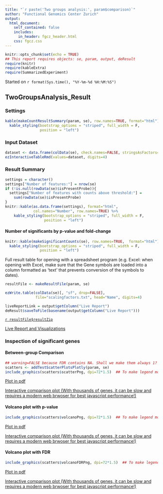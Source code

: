 ```yaml
---
title: "`r paste('Two groups analysis:', param$comparison)`"
author: "Functional Genomics Center Zurich"
output: 
  html_document:
    self_contained: false
    includes:
      in_header: fgcz_header.html
    css: fgcz.css
---
```


```r
knitr::opts_chunk$set(echo = TRUE)
## This report requires objects: se, param, output, deResult
require(knitr)
require(kableExtra)
require(SummarizedExperiment)
```
Started on `r format(Sys.time(), "%Y-%m-%d %H:%M:%S")`

## TwoGroupsAnalysis_Result {.tabset}

### Settings

```r
kable(makeCountResultSummary(param, se), row.names=TRUE, format="html") %>%
  kable_styling(bootstrap_options = "striped", full_width = F,
                position = "left")
```

### Input Dataset
```r
dataset <- data.frame(colData(se), check.names=FALSE, stringsAsFactors=FALSE)
ezInteractiveTableRmd(values=dataset, digits=4)
```

### Result Summary
```r
settings = character()
settings["Number of features:"] = nrow(se)
if (!is.null(rowData(se)$isPresentProbe)){
  settings["Number of features with counts above threshold:"] = 
    sum(rowData(se)$isPresentProbe)
}
knitr::kable(as.data.frame(settings), format="html", 
             col.names="Number", row.names=TRUE) %>%
    kable_styling(bootstrap_options = "striped", full_width = F,
                  position = "left")
```

#### Number of significants by p-value and fold-change
```r
knitr::kable(makeSignificantCounts(se), row.names=TRUE,  format="html") %>%
  kable_styling(bootstrap_options = "striped", full_width = F, 
                position = "left")
```

Full result table for opening with a spreadsheet program 
(e.g. Excel: when opening with Excel, make sure that the Gene symbols are loaded into a column formatted as 'text' that prevents conversion of the symbols to dates).

```r
resultFile <- makeResultFile(param, se)

ezWrite.table(colData(se)[, "sf", drop=FALSE],
              file="scalingfactors.txt", head="Name", digits=4)

liveReportLink = output$getColumn("Live Report")
deResult$saveToFile(basename(output$getColumn("Live Report")))
```

[`r resultFile$resultZip`](`r resultFile$resultZip`)

[Live Report and Visualizations](`r liveReportLink`)

### Inspection of significant genes

#### Between-group Comparison
```r
## warning=FALSE because FDR contains NA. Shall we make them always 1?
scatters <- addTestScatterPlotsPlotly(param, se)
include_graphics(scatters$scatterPng, dpi=72*1.5)  ## To make legend more visible on non-retinal display
```

[Plot in pdf](`r scatters$scatterPdf`)

[Interactive comparison plot (With thousands of genes, it can be slow and requires a modern web brwoser for best javascript performance!)](`r scatters$scatterHtml`)

#### Volcano plot with p-value
```r
include_graphics(scatters$volcanoPng, dpi=72*1.5)  ## To make legend more visible on non-retinal display
```

[Plot in pdf](`r scatters$volcanoPdf`)

[Interactive comparison plot (With thousands of genes, it can be slow and requires a modern web brwoser for best javascript performance!)](`r scatters$volcanoHtml`)

#### Volcano plot with FDR
```r
include_graphics(scatters$volcanoFDRPng, dpi=72*1.5)  ## To make legend more visible on non-retinal display
```

[Plot in pdf](`r scatters$volcanoFDRPdf`)

[Interactive comparison plot (With thousands of genes, it can be slow and requires a modern web brwoser for best javascript performance!)](`r scatters$volcanoFDRHtml`)
